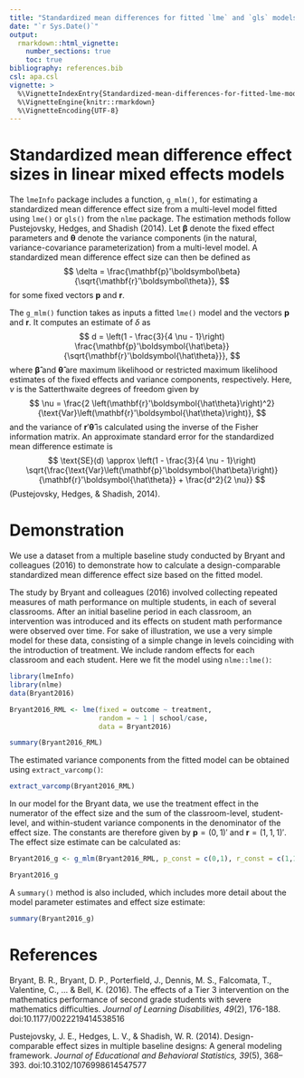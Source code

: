 ```yaml
---
title: "Standardized mean differences for fitted `lme` and `gls` models"
date: "`r Sys.Date()`"
output: 
  rmarkdown::html_vignette:
    number_sections: true
    toc: true
bibliography: references.bib
csl: apa.csl
vignette: >
  %\VignetteIndexEntry{Standardized-mean-differences-for-fitted-lme-models}
  %\VignetteEngine{knitr::rmarkdown}
  %\VignetteEncoding{UTF-8}
---
```


# Standardized mean difference effect sizes in linear mixed effects models

The `lmeInfo` package includes a function, `g_mlm()`, for estimating a standardized mean difference effect size from a multi-level model fitted using `lme()` or `gls()` from the `nlme` package. The estimation methods follow Pustejovsky, Hedges, and Shadish (2014). Let $\boldsymbol{\beta}$ denote the fixed effect parameters and $\boldsymbol{\theta}$ denote the variance components (in the natural, variance-covariance parameterization) from a multi-level model. A standardized mean difference effect size can then be defined as 
$$
\delta = \frac{\mathbf{p}'\boldsymbol\beta}{\sqrt{\mathbf{r}'\boldsymbol\theta}},
$$
for some fixed vectors $\mathbf{p}$ and $\mathbf{r}$. 

The `g_mlm()` function takes as inputs a fitted `lme()` model and the vectors $\mathbf{p}$ and $\mathbf{r}$. It computes an estimate of $\delta$ as 
$$
d = \left(1 - \frac{3}{4 \nu - 1}\right) \frac{\mathbf{p}'\boldsymbol{\hat\beta}}{\sqrt{\mathbf{r}'\boldsymbol{\hat\theta}}},
$$
where $\boldsymbol{\hat\beta}$ and $\boldsymbol{\hat\theta}$ are maximum likelihood or restricted maximum likelihood estimates of the fixed effects and variance components, respectively. Here, $\nu$ is the Satterthwaite degrees of freedom given by 
$$
\nu = \frac{2 \left(\mathbf{r}'\boldsymbol{\hat\theta}\right)^2}{\text{Var}\left(\mathbf{r}'\boldsymbol{\hat\theta}\right)},
$$
and the variance of $\mathbf{r}'\boldsymbol{\hat\theta}$ is calculated using the inverse of the Fisher information matrix. An approximate standard error for the standardized mean difference estimate is 
$$
\text{SE}(d) \approx \left(1 - \frac{3}{4 \nu - 1}\right) \sqrt{\frac{\text{Var}\left(\mathbf{p}'\boldsymbol{\hat\beta}\right)}{\mathbf{r}'\boldsymbol{\hat\theta}} + \frac{d^2}{2 \nu}}
$$
(Pustejovsky, Hedges, & Shadish, 2014). 

# Demonstration 

We use a dataset from a multiple baseline study conducted by Bryant and colleagues (2016) to demonstrate how to calculate a design-comparable standardized mean difference effect size based on the fitted model.

The study by Bryant and colleagues (2016) involved collecting repeated measures of math performance on multiple students, in each of several classrooms. After an initial baseline period in each classroom, an intervention was introduced and its effects on student math performance were observed over time. For sake of illustration, we use a very simple model for these data, consisting of a simple change in levels coinciding with the introduction of treatment. We include random effects for each classroom and each student. Here we fit the model using `nlme::lme()`:

```r
library(lmeInfo)
library(nlme)
data(Bryant2016)

Bryant2016_RML <- lme(fixed = outcome ~ treatment,
                      random = ~ 1 | school/case,
                      data = Bryant2016)

summary(Bryant2016_RML)
```

The estimated variance components from the fitted model can be obtained using `extract_varcomp()`:
```r
extract_varcomp(Bryant2016_RML)
```

In our model for the Bryant data, we use the treatment effect in the numerator of the effect size and the sum of the classroom-level, student-level, and within-student variance components in the denominator of the effect size. The constants are therefore given by $\mathbf{p} = (0, 1)'$ and $\mathbf{r} = (1, 1, 1)'$. The effect size estimate can be calculated as:

```r
Bryant2016_g <- g_mlm(Bryant2016_RML, p_const = c(0,1), r_const = c(1,1,1), infotype = "expected")
```

```r
Bryant2016_g
```

A `summary()` method is also included, which includes more detail about the model parameter estimates and effect size estimate:
```r
summary(Bryant2016_g)
```

# References {-}

Bryant, B. R., Bryant, D. P., Porterfield, J., Dennis, M. S., Falcomata, T., Valentine, C., ... & Bell, K. (2016). The effects of a Tier 3 intervention on the mathematics performance of second grade students with severe mathematics difficulties. _Journal of Learning Disabilities, 49_(2), 176-188. doi:10.1177/0022219414538516

Pustejovsky, J. E., Hedges, L. V., & Shadish, W. R. (2014). Design-comparable effect sizes in multiple baseline designs: A general modeling framework. _Journal of Educational and Behavioral Statistics, 39_(5), 368–393. doi:10.3102/1076998614547577
